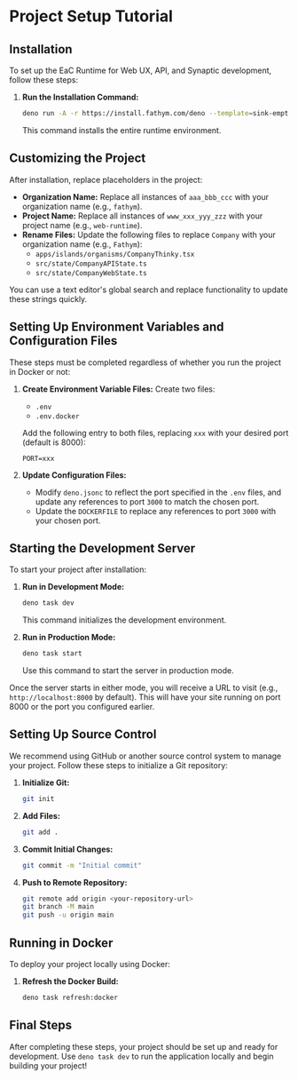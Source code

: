 # Project Setup Tutorial

## Installation

To set up the EaC Runtime for Web UX, API, and Synaptic development, follow these steps:

1. **Run the Installation Command:**
   ```bash
   deno run -A -r https://install.fathym.com/deno --template=sink-empty
   ```
   This command installs the entire runtime environment.

## Customizing the Project

After installation, replace placeholders in the project:

- **Organization Name:** Replace all instances of `aaa_bbb_ccc` with your organization name (e.g., `fathym`).
- **Project Name:** Replace all instances of `www_xxx_yyy_zzz` with your project name (e.g., `web-runtime`).
- **Rename Files:** Update the following files to replace `Company` with your organization name (e.g., `Fathym`):
  - `apps/islands/organisms/CompanyThinky.tsx`
  - `src/state/CompanyAPIState.ts`
  - `src/state/CompanyWebState.ts`

You can use a text editor's global search and replace functionality to update these strings quickly.

## Setting Up Environment Variables and Configuration Files

These steps must be completed regardless of whether you run the project in Docker or not:

1. **Create Environment Variable Files:**
   Create two files:

   - `.env`
   - `.env.docker`

   Add the following entry to both files, replacing `xxx` with your desired port (default is 8000):

   ```env
   PORT=xxx
   ```

2. **Update Configuration Files:**

   - Modify `deno.jsonc` to reflect the port specified in the `.env` files, and update any references to port `3000` to match the chosen port.
   - Update the `DOCKERFILE` to replace any references to port `3000` with your chosen port.

## Starting the Development Server

To start your project after installation:

1. **Run in Development Mode:**

   ```bash
   deno task dev
   ```

   This command initializes the development environment.

2. **Run in Production Mode:**

   ```bash
   deno task start
   ```

   Use this command to start the server in production mode.

Once the server starts in either mode, you will receive a URL to visit (e.g., `http://localhost:8000` by default). This will have your site running on port 8000 or the port you configured earlier.

## Setting Up Source Control

We recommend using GitHub or another source control system to manage your project. Follow these steps to initialize a Git repository:

1. **Initialize Git:**

   ```bash
   git init
   ```

2. **Add Files:**

   ```bash
   git add .
   ```

3. **Commit Initial Changes:**

   ```bash
   git commit -m "Initial commit"
   ```

4. **Push to Remote Repository:**

   ```bash
   git remote add origin <your-repository-url>
   git branch -M main
   git push -u origin main
   ```

## Running in Docker

To deploy your project locally using Docker:

1. **Refresh the Docker Build:**
   ```bash
   deno task refresh:docker
   ```

## Final Steps

After completing these steps, your project should be set up and ready for development. Use `deno task dev` to run the application locally and begin building your project!

